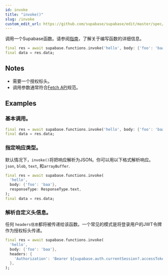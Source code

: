 ```yaml
---
id: invoke
title: "invoke()"
slug: /invoke
custom_edit_url: https://github.com/supabase/supabase/edit/master/spec/supabase_dart_v1.yml
---
```


调用一个Supabase函数。请参阅[指南](/docs/guides/functions)，了解关于编写函数的详细信息。


```dart
final res = await supabase.functions.invoke('hello', body: {'foo': 'baa'});
final data = res.data;
```






## Notes

- 需要一个授权标头。
- 调用参数通常符合[Fetch API](https://developer.mozilla.org/en-US/docs/Web/API/Fetch_API)规范。










## Examples

### 基本调用。



```dart
final res = await supabase.functions.invoke('hello', body: {'foo': 'baa'});
final data = res.data;
```

### 指定响应类型。

默认情况下，`invoke()`将把响应解析为JSON。你可以用以下格式解析响应。`json`, `blob`, `text`, 和`arrayBuffer`.


```dart
final res = await supabase.functions.invoke(
  'hello',
  body: {'foo': 'baa'},
  responseType: ResponseType.text,
);
final data = res.data;
```

### 解析自定义头信息。

任何 `headers信息`都将被传递给该函数。一个常见的模式是将登录用户的JWT令牌作为授权标头传递。


```dart
final res = await supabase.functions.invoke(
  'hello',
  body: {'foo': 'baa'},
  headers: {
    'Authorization': 'Bearer ${supabase.auth.currentSession?.accessToken}'
  },
);
```